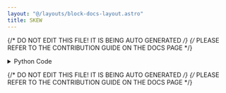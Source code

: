 ```yaml
---
layout: "@/layouts/block-docs-layout.astro"
title: SKEW
---
```


{/* DO NOT EDIT THIS FILE! IT IS BEING AUTO GENERATED */}
{/* PLEASE REFER TO THE CONTRIBUTION GUIDE ON THE DOCS PAGE */}


<PythonDocsDisplay docstring={docstring} />

<details>
<summary>Python Code</summary>

```python
from flojoy import OrderedPair, flojoy, Matrix, Scalar
import numpy as np
from collections import namedtuple
from typing import Literal

import scipy.stats


@flojoy
def SKEW(
    default: OrderedPair | Matrix,
    axis: int = 0,
    bias: bool = True,
    nan_policy: str = "propagate",
    keepdims: bool = False,
) -> OrderedPair | Matrix | Scalar:
    """The SKEW node is based on a numpy or scipy function.

    The description of that function is as follows:

        Compute the sample skewness of a dataset.

        For normally distributed data, the skewness should be about zero. 
        For unimodal continuous distributions, a skewness value greater than zero means that there is more weight in the right tail of the distribution. \
        The function 'skewtest' can be used to determine if the skewness value is close enough to zero, statistically speaking.

    Parameters
    ----------
    a : ndarray
        Input array.
    axis : int 
        Default = 0.
        If an int, the axis of the input along which to compute the statistic.
        The statistic of each axis-slice (e.g. row) of the input will appear in a
        corresponding element of the output.
        If None, the input will be raveled before computing the statistic.
    bias : bool, optional
        If False, then the calculations are corrected for statistical bias.
    nan_policy : {'propagate', 'omit', 'raise'}
        Defines how to handle input NaNs.
        - propagate : if a NaN is present in the axis slice (e.g. row) along
        which the statistic is computed, the corresponding entry of the output
        will be NaN.
        - omit : NaNs will be omitted when performing the calculation.
        If insufficient data remains in the axis slice along which the
        statistic is computed, the corresponding entry of the output will be NaN.
        - raise : if a NaN is present, a ValueError will be raised.
    keepdims : bool, default: False
        If this is set to True, the axes which are reduced are left
        in the result as dimensions with size one. With this option,
        the result will broadcast correctly against the input array.

    Returns
    -------
    DataContainer
        type 'ordered pair', 'scalar', or 'matrix'
    """

    result = scipy.stats.skew(
        a=default.y,
        axis=axis,
        bias=bias,
        nan_policy=nan_policy,
        keepdims=keepdims,
    )

    if isinstance(result, np.ndarray):
        result = OrderedPair(x=default.x, y=result)
    else:
        assert isinstance(
            result, np.number | float | int
        ), f"Expected np.number, float or int for result, got {type(result)}"
        result = Scalar(c=float(result))

    return result

```

[Find this Flojoy Block on GitHub](https://github.com/flojoy-ai/blocks/blob/main/blocks/SCIPY/STATS/SKEW/SKEW.py)

</details>

{/* DO NOT EDIT THIS FILE! IT IS BEING AUTO GENERATED */}
{/* PLEASE REFER TO THE CONTRIBUTION GUIDE ON THE DOCS PAGE */}
